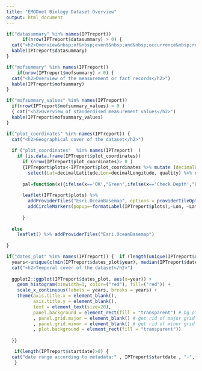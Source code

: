 ```yaml
---
title: "EMODnet Biology Dataset Overview"
output: html_document
---
```

  
```r

if("datasummary" %in% names(IPTreport)) 
      if(nrow(IPTreport$datasummary) > 0) {
  cat("<h2>Overview&nbsp;of&nbsp;event&nbsp;and&nbsp;occurrence&nbsp;records</h2>")
  kable(IPTreport$datasummary)
}  

```


```r

if("mofsummary" %in% names(IPTreport)) 
    if(nrow(IPTreport$mofsummary) > 0) {
  cat("<h2>Overview of the measurement or fact records</h2>")
  kable(IPTreport$mofsummary)
}  

```


```r

if("mofsummary_values" %in% names(IPTreport)) 
  if(nrow(IPTreport$mofsummary_values) > 0 ) 
  { cat("<h2>Overview of standerdised measurement values</h2>")
  kable(IPTreport$mofsummary_values)
}  

```


```r

if("plot_coordinates" %in% names(IPTreport)) {
  cat("<h2>Geographical cover of the dataset</h2>")
  
  if ("plot_coordinates"  %in% names(IPTreport)  ) 
    if (is.data.frame(IPTreport$plot_coordinates)) 
      if (nrow(IPTreport$plot_coordinates)> 0 )
      {IPTreport$plots<-IPTreport$plot_coordinates %>% mutate (decimalLatitude = round(decimalLatitude,1),decimalLongitude = round (decimalLongitude, 1)) %>% 
        select(Lat=decimalLatitude,Lon=decimalLongitude, quality) %>% distinct()
      
      pal=function(x){ifelse(x=='OK',"Green",ifelse(x=='Check Depth',"Blue",ifelse(x=='On Land',"Red","Black")))}
      
      leaflet(IPTreport$plots) %>% 
        addProviderTiles("Esri.OceanBasemap", options = providerTileOptions(maxZoom = 10)) %>%  
        addCircleMarkers(popup=~formatLabel(IPTreport$plots),~Lon, ~Lat,  radius = 3, color = ~pal(quality))
      
      }
  
  else
    leaflet() %>% addProviderTiles("Esri.OceanBasemap") 
  
}  

```







```r

if("dates_plot" %in% names(IPTreport)) {  if (length(unique(IPTreport$dates_plot$year)) > 0 ) {
  years<-unique(c(min(IPTreport$dates_plot$year), median(IPTreport$dates_plot$year), max(IPTreport$dates_plot$year)))
  cat("<h2>Temporal cover of the dataset</h2>")
  
  ggplot2::ggplot(IPTreport$dates_plot, aes(x=year)) + 
    geom_histogram(binwidth=1, color=("red"), fill=("red")) +
    scale_x_continuous(labels = years, breaks = years) +
    theme(axis.title.x = element_blank(),
          axis.title.y = element_blank(),
          text = element_text(size=20),
          panel.background = element_rect(fill = "transparent") # bg of the panel
          , panel.grid.major = element_blank() # get rid of major grid
          , panel.grid.minor = element_blank() # get rid of minor grid
          , plot.background = element_rect(fill = "transparent"))
  
  }}

```

```r
   if(length(IPTreport$startdate)>0) {
  cat("date range according to metadata:" , IPTreport$startdate , "-", IPTreport$enddate)
   }

```




